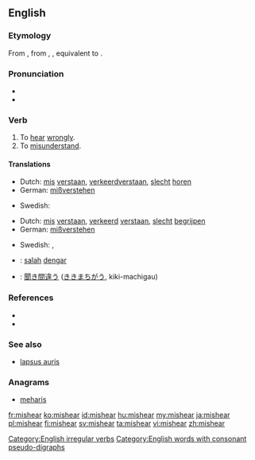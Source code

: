 ==English==

===Etymology===
From {{etyl|enm|en}} {{term|misheren|lang=enm}}, from {{etyl|ang|en}} {{term/t|ang|mishȳran}}, {{term/t|ang|mishīeran||to hear amiss, not listen to, disobey}}, equivalent to {{prefix|mis|hear}}.

===Pronunciation===
* {{IPA|/mɪsˈhɪə(ɹ)/}}
* {{rhymes|ɪə(ɹ)}}

===Verb===
{{en-verb|mishears|mishearing|misheard}}

# To [[hear]] [[wrongly]].
# To [[misunderstand]].

====Translations====
{{trans-top|to hear wrongly}}
* Dutch: [[mis]] [[verstaan]], [[verkeerd]][[ verstaan]], [[slecht]] [[horen]]
* German: [[mißverstehen]]
{{trans-mid}}
* Swedish: {{t|sv|missuppfatta}}
{{trans-bottom}}

{{trans-top|to understand wrongly}}
* Dutch: [[mis]] [[verstaan]], [[verkeerd]] [[verstaan]], [[slecht]] [[begrijpen]]
* German: [[mißverstehen]]
{{trans-mid}}
* Swedish: {{t|sv|missuppfatta}}, {{t+|sv|missförstå}}
{{trans-bottom}}

{{checktrans-top}}
* {{ttbc|id}}: [[salah]] [[dengar]]
{{trans-mid}}
* {{ttbc|ja}}: [[聞き間違う]] ([[ききまちがう]], kiki-machigau)
{{trans-bottom}}

===References===
* {{R:Century 1911}}
* {{R:Webster 1913}}

===See also===
* [[lapsus auris]]

===Anagrams===
* [[meharis#English|meharis]]

[[Category:English irregular verbs]]
[[Category:English words with consonant pseudo-digraphs]]

[[fr:mishear]]
[[ko:mishear]]
[[id:mishear]]
[[hu:mishear]]
[[my:mishear]]
[[ja:mishear]]
[[pl:mishear]]
[[fi:mishear]]
[[sv:mishear]]
[[ta:mishear]]
[[vi:mishear]]
[[zh:mishear]]